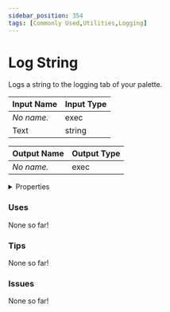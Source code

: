 ```yaml
---
sidebar_position: 354
tags: [Commonly Used,Utilities,Logging]
---
```


# Log String

Logs a string to the logging tab of your palette.




<EsbSvg />

| Input Name | Input Type |
|-----------|-----------|
| *No name.* | exec |
| Text | string |

| Output Name | Output Type |
|-----------|-----------|
| *No name.* | exec |


<details>
  <summary>Properties</summary>
  <div>
    <div>
    <table>
      <thead>
        <tr>
          <th>Is beta required?</th>
          <th>❌</th>
        </tr>
        <tr>
          <th>Is this chip a trolling risk?</th>
          <th>❌</th>
        </tr>
        <tr>
          <th>Chip UUID</th>
          <th>4047a8cc-3dcc-4fa8-85a7-41d569b8e547</th>
        </tr>
      </thead>
    </table>
    </div>
  </div>
</details>

### Uses

None so far!

### Tips

None so far!

### Issues

None so far!